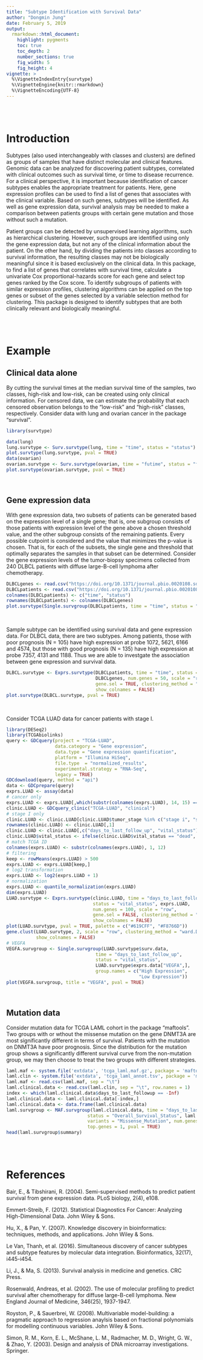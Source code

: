 ```yaml
---
title: "Subtype Identification with Survival Data"
author: "Dongmin Jung"
date: February 5, 2019
output:
  rmarkdown::html_document:
    highlight: pygments
    toc: true
    toc_depth: 2
    number_sections: true
    fig_width: 5
    fig_height: 4
vignette: >
  %\VignetteIndexEntry{survtype}
  %\VignetteEngine{knitr::rmarkdown}
  %\VignetteEncoding{UTF-8}
---
```





<br><br>

# Introduction

Subtypes (also used interchangeably with classes and clusters) are defined as groups of samples that have distinct molecular and clinical features. Genomic data can be analyzed for discovering patient subtypes, correlated with clinical outcomes such as survival time, or time to disease recurrence. For a clinical perspective, it is important because identification of cancer subtypes enables the appropriate treatment for patients. Here, gene expression profiles can be used to find a list of genes that associates with the clinical variable. Based on such genes, subtypes will be identified. As well as gene expression data, survival analysis may be needed to make a comparison between patients groups with certain gene mutation and those without such a mutation.

Patient groups can be detected by unsupervised learning algorithms, such as hierarchical clustering. However, such groups are identified using only the gene expression data, but not any of the clinical information about the patient. On the other hand, by dividing the patients into classes according to survival information, the resulting classes may not be biologically meaningful since it is based exclusively on the clinical data. In this package, to find a list of genes that correlates with survival time, calculate a univariate Cox proportional-hazards score for each gene and select top genes ranked by the Cox score. To identify subgroups of patients with similar expression profiles, clustering algorithms can be applied on the top genes or subset of the genes selected by a variable selection method for clustering. This package is designed to identify subtypes that are both clinically relevant and biologically meaningful.










<br><br>

# Example

## Clinical data alone

By cutting the survival times at the median survival time of the samples, two classes, high-risk and low-risk, can be created using only clinical information. For censored data, we can estimate the probability that each censored observation belongs to the "low-risk" and "high-risk" classes, respectively. Consider data with lung and ovarian cancer in the package "survival".

```r
library(survtype)

data(lung)
lung.survtype <- Surv.survtype(lung, time = "time", status = "status")
plot.survtype(lung.survtype, pval = TRUE)
data(ovarian)
ovarian.survtype <- Surv.survtype(ovarian, time = "futime", status = "fustat")
plot.survtype(ovarian.survtype, pval = TRUE)
```


<br>


## Gene expression data

With gene expression data, two subsets of patients can be generated based on the expression level of a single gene; that is, one subgroup consists of those patients with expression level of the gene above a chosen threshold value, and the other subgroup consists of the remaining patients. Every possible cutpoint is considered and the value that minimizes the p-value is chosen. That is, for each of the subsets, the single gene and threshold that optimally separates the samples in that subset can be determined. Consider the gene expression levels of the tumor-biopsy specimens collected from 240 DLBCL patients with diffuse large-B-cell lymphoma after chemotherapy.

```r
DLBCLgenes <- read.csv("https://doi.org/10.1371/journal.pbio.0020108.sd012", header = FALSE)
DLBCLpatients <- read.csv("https://doi.org/10.1371/journal.pbio.0020108.sd013", header = FALSE)
colnames(DLBCLpatients) <- c("time", "status")
rownames(DLBCLpatients) <- colnames(DLBCLgenes)
plot.survtype(Single.survgroup(DLBCLpatients, time = "time", status = "status", DLBCLgenes[1,]), pval = TRUE)
```

<br>

Sample subtype can be identified using survival data and gene expression data. For DLBCL data, there are two subtypes. Among patients, those with poor prognosis (N = 105) have high expression at probe 1072, 5621, 6166 and 4574, but those with good prognosis (N = 135) have high expression at probe 7357, 4131 and 1188. Thus we are able to investgate the association between gene expression and survival data.

```r
DLBCL.survtype <- Exprs.survtype(DLBCLpatients, time = "time", status = "status",
                                 DLBCLgenes, num.genes = 50, scale = "row",
                                 gene.sel = TRUE, clustering_method = "ward.D2",
                                 show_colnames = FALSE)
plot.survtype(DLBCL.survtype, pval = TRUE)
```


<br>


Consider TCGA LUAD data for cancer patients with stage I.

```r
library(DESeq2)
library(TCGAbiolinks)
query <- GDCquery(project = "TCGA-LUAD",
                  data.category = "Gene expression",
                  data.type = "Gene expression quantification",
                  platform = "Illumina HiSeq", 
                  file.type  = "normalized_results",
                  experimental.strategy = "RNA-Seq",
                  legacy = TRUE)
GDCdownload(query, method = "api")
data <- GDCprepare(query)
exprs.LUAD <- assay(data)
# cancer only
exprs.LUAD <- exprs.LUAD[,which(substr(colnames(exprs.LUAD), 14, 15) == "01")]
clinic.LUAD <- GDCquery_clinic("TCGA-LUAD", "clinical")
# stage I only
clinic.LUAD <- clinic.LUAD[clinic.LUAD$tumor_stage %in% c("stage i", "stage ia", "stage ib"),]
rownames(clinic.LUAD) <- clinic.LUAD[,1]
clinic.LUAD <- clinic.LUAD[,c("days_to_last_follow_up", "vital_status")]
clinic.LUAD$vital_status <- ifelse(clinic.LUAD$vital_status == "dead", 1, 0)
# match TCGA ID
colnames(exprs.LUAD) <- substr(colnames(exprs.LUAD), 1, 12)
# filtering
keep <- rowMeans(exprs.LUAD) > 500
exprs.LUAD <- exprs.LUAD[keep,]
# log2 transformation
exprs.LUAD <- log2(exprs.LUAD + 1)
# normalization
exprs.LUAD <- quantile_normalization(exprs.LUAD)
dim(exprs.LUAD)
LUAD.survtype <- Exprs.survtype(clinic.LUAD, time = "days_to_last_follow_up",
                                status = "vital_status", exprs.LUAD,
                                num.genes = 100, scale = "row",
                                gene.sel = FALSE, clustering_method = "ward.D2",
                                show_colnames = FALSE)
plot(LUAD.survtype, pval = TRUE, palette = c("#619CFF", "#F8766D"))
gene.clust(LUAD.survtype, 2, scale = "row", clustering_method = "ward.D2",
           show_colnames = FALSE)
# VEGFA
VEGFA.survgroup <- Single.survgroup(LUAD.survtype$surv.data,
                                 time = "days_to_last_follow_up",
                                 status = "vital_status", 
                                 LUAD.survtype$exprs.data["VEGFA",],
                                 group.names = c("High Expression",
                                                 "Low Expression"))
plot(VEGFA.survgroup, title = "VEGFA", pval = TRUE)
```






<br>

## Mutation data

Consider mutation data for TCGA LAML cohort in the package "maftools". Two groups with or wthout the missense mutation on the gene DNMT3A are most significantly different in terms of survival. Patients with the mutation on DNMT3A have poor prognosis. Since the distribution for the mutation group shows a significantly different survival curve from the non-mutation group, we may then choose to treat the two groups with different strategies.

```r
laml.maf <- system.file('extdata', 'tcga_laml.maf.gz', package = 'maftools')
laml.clin <- system.file('extdata', 'tcga_laml_annot.tsv', package = 'maftools')
laml.maf <- read.csv(laml.maf, sep = "\t")
laml.clinical.data <- read.csv(laml.clin, sep = "\t", row.names = 1)
index <- which(laml.clinical.data$days_to_last_followup == -Inf)
laml.clinical.data <- laml.clinical.data[-index,]
laml.clinical.data <- data.frame(laml.clinical.data)
laml.survgroup <- MAF.survgroup(laml.clinical.data, time = "days_to_last_followup",
                              status = "Overall_Survival_Status", laml.maf,
                              variants = "Missense_Mutation", num.genes = 10,
                              top.genes = 1, pval = TRUE)
head(laml.survgroup$summary)
```








<br><br>

# References

Bair, E., & Tibshirani, R. (2004). Semi-supervised methods to predict patient survival from gene expression data. PLoS biology, 2(4), e108.


Emmert-Streib, F. (2012). Statistical Diagnostics For Cancer: Analyzing High-Dimensional Data. John Wiley & Sons.


Hu, X., & Pan, Y. (2007). Knowledge discovery in bioinformatics: techniques, methods, and applications. John Wiley & Sons.


Le Van, Thanh, et al. (2016). Simultaneous discovery of cancer subtypes and subtype features by molecular data integration. Bioinformatics, 32(17), i445-i454.


Li, J., & Ma, S. (2013). Survival analysis in medicine and genetics. CRC Press.


Rosenwald, Andreas, et al. (2002). The use of molecular profiling to predict survival after chemotherapy for diffuse large-B-cell lymphoma. New England Journal of Medicine, 346(25), 1937-1947.


Royston, P., & Sauerbrei, W. (2008). Multivariable model-building: a pragmatic approach to regression anaylsis based on fractional polynomials for modelling continuous variables. John Wiley & Sons.


Simon, R. M., Korn, E. L., McShane, L. M., Radmacher, M. D., Wright, G. W., & Zhao, Y. (2003). Design and analysis of DNA microarray investigations. Springer.


<br>





